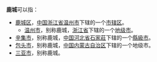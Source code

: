 '''鹿城'''可以指：
* [[鹿城区|鹿城区]]，[[中国|中国]][[浙江省|浙江省]][[温州市|温州市]]下辖的一个[[市辖区|市辖区]]。
** [[温州市|温州市]]，别称鹿城，[[浙江省|浙江省]]下辖的一个[[地级市|地级市]]。 
* [[辛集市|辛集市]]，别称鹿城，[[中国|中国]][[河北省|河北省]][[石家莊|石家莊]]下辖的一个[[縣級市|縣級市]]。
* [[包头市|包头市]]，别称鹿城，[[中国|中国]][[内蒙古自治区|内蒙古自治区]]下辖的一个地级市。
* [[三亚市|三亚市]]，别称鹿城。

{{disambig|Cat=二字中國地名消歧義}}